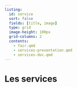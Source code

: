 ```yaml
---
listing:
  id: service
  sort: false
  fields: [title, image]
  type: grid
  image-height: 100px
  grid-columns: 2
  contents:
    - fair.qmd
    - services-presentation.qmd
    - services-doc.qmd
---
```



# Les services

:::{#service}
:::